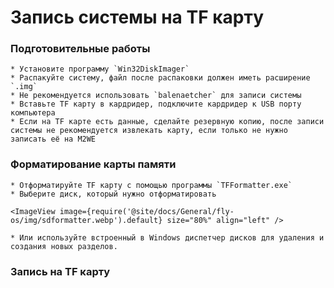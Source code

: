 
# Запись системы на TF карту

### Подготовительные работы

    * Установите программу `Win32DiskImager`
    * Распакуйте систему, файл после распаковки должен иметь расширение `.img`
    * Не рекомендуется использовать `balenaetcher` для записи системы
    * Вставьте TF карту в кардридер, подключите кардридер к USB порту компьютера
    * Если на TF карте есть данные, сделайте резервную копию, после записи системы не рекомендуется извлекать карту, если только не нужно записать её на M2WE

### Форматирование карты памяти

    * Отформатируйте TF карту с помощью программы `TFFormatter.exe`
    * Выберите диск, который нужно отформатировать

    <ImageView image={require('@site/docs/General/fly-os/img/sdformatter.webp').default} size="80%" align="left" />

    * Или используйте встроенный в Windows диспетчер дисков для удаления и создания новых разделов.

### Запись на TF карту

<WIN32 />